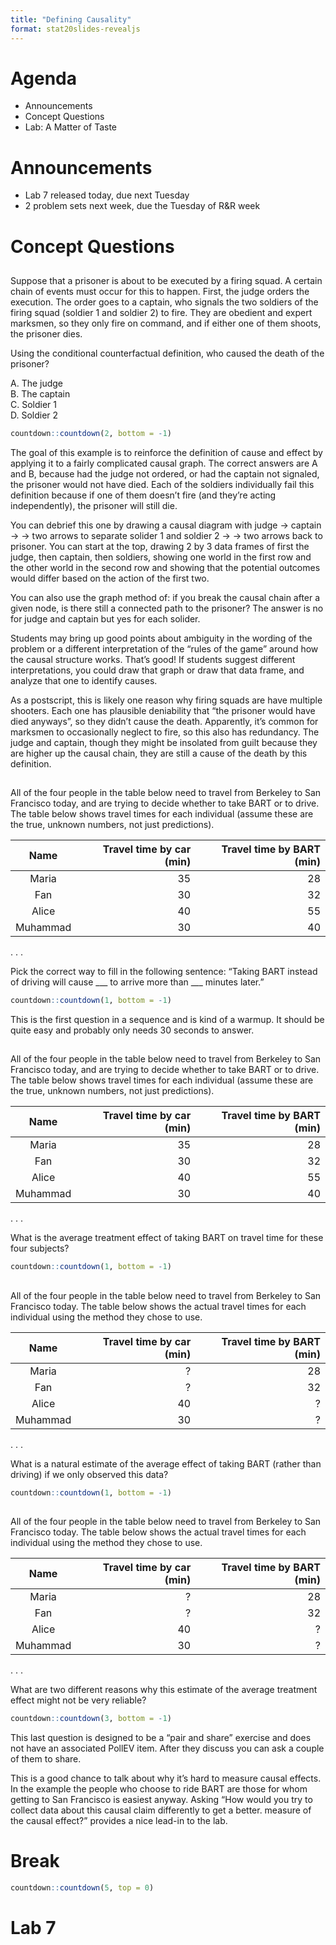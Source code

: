```yaml
---
title: "Defining Causality"
format: stat20slides-revealjs
---
```


# Agenda

-  Announcements
-  Concept Questions
<!---  Course Evaluations-->
-  Lab: A Matter of Taste

# Announcements 

- Lab 7 released today, due next Tuesday
- 2 problem sets next week, due the Tuesday of R\&R week


# Concept Questions

##

Suppose that a prisoner is about to be executed by a firing squad. A certain chain of events must occur for this to happen. First, the judge orders the execution. The order goes to a captain, who signals the two soldiers of the firing squad (soldier 1 and soldier 2) to fire. They are obedient and expert marksmen, so they only fire on command, and if either one of them shoots, the prisoner dies.

::: poll
Using the conditional counterfactual definition, who caused the death of the prisoner?

A. The judge  
B. The captain  
C. Soldier 1  
D. Soldier 2
:::

```r
countdown::countdown(2, bottom = -1)
```

:::notes
The goal of this example is to reinforce the definition of cause and effect by applying it to a fairly complicated causal graph. The correct answers are A and B, because had the judge not ordered, or had the captain not signaled, the prisoner would not have died. Each of the soldiers individually fail this definition because if one of them doesn't fire (and they're acting independently), the prisoner will still die.

You can debrief this one by drawing a causal diagram with judge -> captain -> -> two arrows to separate solider 1 and soldier 2 -> -> two arrows back to prisoner. You can start at the top, drawing 2 by 3 data frames of first the judge, then captain, then soldiers, showing one world in the first row and the other world in the second row and showing that the potential outcomes would differ based on the action of the first two.

You can also use the graph method of: if you break the causal chain after a given node, is there still a connected path to the prisoner? The answer is no for judge and captain but yes for each solider.

Students may bring up good points about ambiguity in the wording of the problem or a different interpretation of the "rules of the game" around how the causal structure works. That's good! If students suggest different interpretations, you could draw that graph or draw that data frame, and analyze that one to identify causes.

As a postscript, this is likely one reason why firing squads are have multiple shooters. Each one has plausible deniability that "the prisoner would have died anyways", so they didn't cause the death. Apparently, it's common for marksmen to occasionally neglect to fire, so this also has redundancy. The judge and captain, though they might be insolated from guilt because they are higher up the causal chain, they are still a cause of the death by this definition.
:::

## 

All of the four people in the table below need to travel from Berkeley to San Francisco today, and are trying to decide whether to take BART or to drive. The table below shows travel times for each individual (assume these are the true, unknown numbers, not just predictions).

| Name | Travel time by car (min) | Travel time by BART (min) |
|:---:|--:|----:|
Maria | 35 | 28 |
Fan   | 30 | 32 |
Alice |40 |55 |
Muhammad| 30 |40 |
. . .

::: poll

Pick the correct way to fill in the following sentence: "Taking BART instead of driving will cause ___ to arrive more than ___ minutes later."

:::



```r
countdown::countdown(1, bottom = -1)
```

:::notes

This is the first question in a sequence and is kind of a warmup.  It should be quite easy and probably only needs 30 seconds to answer.

:::

## 

All of the four people in the table below need to travel from Berkeley to San Francisco today, and are trying to decide whether to take BART or to drive. The table below shows travel times for each individual (assume these are the true, unknown numbers, not just predictions).

| Name | Travel time by car (min) | Travel time by BART (min) |
|:---:|--:|----:|
Maria | 35 | 28 |
Fan   | 30 | 32 |
Alice |40 |55 |
Muhammad| 30 |40 |
. . .

::: poll

What is the average treatment effect of taking BART on travel time for
these four subjects?

:::

```r
countdown::countdown(1, bottom = -1)
```

## 

All of the four people in the table below need to travel from Berkeley to San Francisco today. The table below shows the actual travel times for each individual using the method they chose to use.

| Name | Travel time by car (min) | Travel time by BART (min) |
|:---:|--:|----:|
Maria | ? | 28 |
Fan   | ? | 32 |
Alice |40 | ? |
Muhammad| 30 |? |
. . .

::: poll

What is a natural estimate of the average effect of taking BART (rather than driving) if we only observed this data?

:::



```r
countdown::countdown(1, bottom = -1)
```

## 

All of the four people in the table below need to travel from Berkeley to San Francisco today. The table below shows the actual travel times for each individual using the method they chose to use.

| Name | Travel time by car (min) | Travel time by BART (min) |
|:---:|--:|----:|
Maria | ? | 28 |
Fan   | ? | 32 |
Alice |40 | ? |
Muhammad| 30 |? |
. . .

::: poll

What are two different reasons why this estimate of the average treatment effect might not be very reliable?

:::

```r
countdown::countdown(3, bottom = -1)
```
::: notes
This last question is designed to be a "pair and share" exercise and does not have an associated PollEV item.  After they discuss you can ask a couple of them to share.

This is a good chance to talk about why it's hard to measure causal effects.  In the example the people who choose to ride BART are those for whom getting to San Francisco is easiest anyway.  Asking "How would you try to collect data about this causal claim differently to get a better. measure of the causal effect?" provides a nice lead-in to the lab.

:::

<!--# Course Evaluations-->


# Break 

```r
countdown::countdown(5, top = 0)
```

# Lab 7



